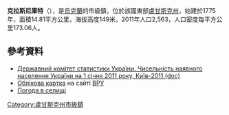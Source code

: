 {{No footnotes|time=2015-09-16T07:31:27+00:00}}
{{coord|48|12|43|N|38|46|36|E|scale:30000|display=title}}

'''克拉斯尼庫特'''（{{lang-uk|Красний Кут}}），是[[烏克蘭|烏克蘭]]的市級鎮，位於該國東部[[盧甘斯克州|盧甘斯克州]]，始建於1775年，面積14.81平方公里，海拔高度149米，2011年人口2,563，人口密度每平方公里173.06人。

==參考資料==
*[https://web.archive.org/web/20121010205321/http://stat6.stat.lviv.ua/PXWEB2007/ukr/publ/2011/chnas.zip Державний комітет статистики України. Чисельність наявного населення України на 1 січня 2011 року, Київ-2011 (doc)]
* [http://w1.c1.rada.gov.ua/pls/z7503/A005?rdat1=01.05.2014&rf7571=17823 Облікова картка] {{Wayback|url=http://w1.c1.rada.gov.ua/pls/z7503/A005?rdat1=01.05.2014&rf7571=17823 |date=20160304212128 }} на сайті [[ВРУ|ВРУ]]
* [http://weather.in.ua/ua/lyganskaja/12032 Погода в селищі] {{Wayback|url=http://weather.in.ua/ua/lyganskaja/12032 |date=20111220031108 }}

{{DEFAULTSORT:Красний Кут}}
[[Category:盧甘斯克州市級鎮|Category:盧甘斯克州市級鎮]]


{{Luhansk-geo-stub}}